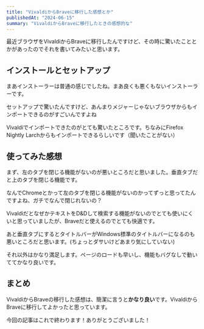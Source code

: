 ```yaml
---
title: "VivaldiからBraveに移行した感想とか"
publishedAt: "2024-06-15"
summary: "VivaldiからBraveに移行したときの感想的な"
---
```


最近ブラウザをVivaldiからBraveに移行したんですけど、その時に驚いたこととかがあったのでそれを書いてみたいと思います。

## インストールとセットアップ

まあインストーラーは普通の感じでしたね。まあ良くも悪くもないインストーラーです。

セットアップで驚いたんですけど、あんまりメジャーじゃないブラウザからもインポートできるのがすごいんですよね

Vivaldiでインポートできたのがとても驚いたところです。ちなみにFirefox Nightly Larchからもインポートできるらしいです（聞いたことがない）

## 使ってみた感想

まず、左のタブを閉じる機能がないのが悪いところだと思いました。垂直タブだと上のタブを閉じる機能です。

なんでChromeとかって左のタブを閉じる機能がないのかってずっと思ってたんですよね、ガチでなんで閉じれないの？

VivaldiだとなぜかテキストをD&Dして検索する機能がないのでとても使いにくいと思っていましたが、Braveだと使えるのでとても快適です。

あと垂直タブにするとタイトルバーがWindows標準のタイトルバーになるのも悪いところだと思います。(ちょっとダサいけどあまり気にしていない)

それ以外はかなり満足します。ページのロードも早いし、機能もバグなしで動いててかなり良いです。

## まとめ

VivaldiからBraveの移行した感想は、簡潔に言うと**かなり良い**です。VivaldiからBraveに移行してよかったと思っています。

今回の記事はこれで終わります！ありがとうございました！
